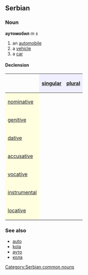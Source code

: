 ==Serbian==
===Noun===
'''аутомобил''' ''m s''
#an [[automobile]]
#a [[vehicle]]
#a [[car]]
====Declension====
{| border="1" cellpadding="4" cellspacing="0"
!
! style="background-color: #EFEFFF" align="center"|[[singular]]
! style="background-color: #EFEFFF" align="center"|[[plural]]
|-
! style="background-color: #FFFFE0" align="left"|[[nominative case|nominative]]
| align="center"|{{Unicode|аутомобил}}
| align="center"|{{Unicode|аутомобили}}
|-
! style="background-color: #FFFFE0" align="left"|[[genitive case|genitive]]
| align="center"|{{Unicode|аутомобила}}
| align="center"|{{Unicode|аутомобила}}
|-
! style="background-color: #FFFFE0" align="left"|[[dative case|dative]]
| align="center"|{{Unicode|аутомобилу}}
| align="center"|{{Unicode|аутомобилима}}
|-
! style="background-color: #FFFFE0" align="left"|[[accusative case|accusative]]
| align="center"|{{Unicode|аутомобила}}
| align="center"|{{Unicode|аутомобиле}}
|-
! style="background-color: #FFFFE0" align="left"|[[vocative case|vocative]]
| align="center"|{{Unicode|аутомобилу}}
| align="center"|{{Unicode|аутомобили}}
|-
! style="background-color: #FFFFE0" align="left"|[[instrumental case|instrumental]]
| align="center"|{{Unicode|аутомобилом}}
| align="center"|{{Unicode|аутомобилима}}
|-
! style="background-color: #FFFFE0" align="left"|[[locative case|locative]]
| align="center"|{{Unicode|аутомобилу}}
| align="center"|{{Unicode|аутомобилима}}
|}
===See also===
*[[auto]]
*[[kola]]
*[[ауто]]
*[[кола]]
[[Category:Serbian common nouns]]